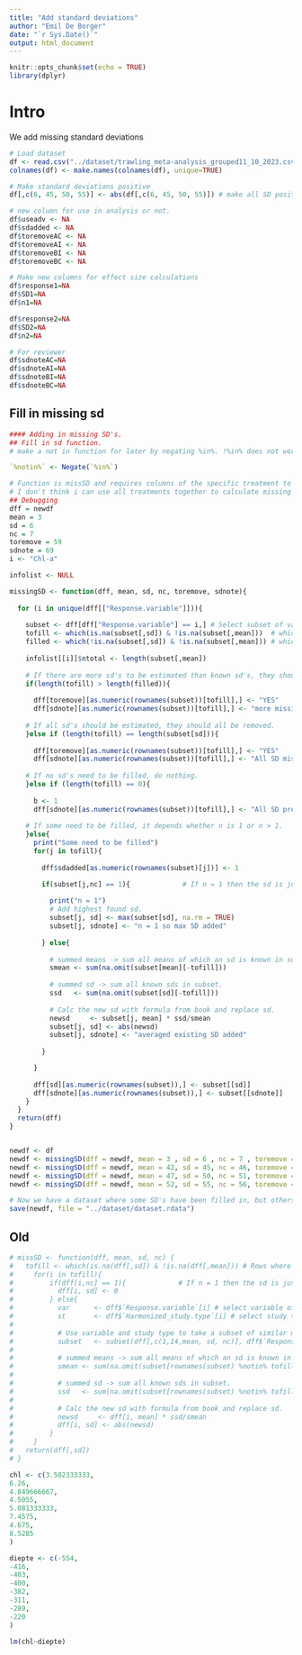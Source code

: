 ```yaml
---
title: "Add standard deviations"
author: "Emil De Borger"
date: "`r Sys.Date()`"
output: html_document
---
```


```r
knitr::opts_chunk$set(echo = TRUE)
library(dplyr)
```

# Intro

We add missing standard deviations 

```r

# Load dataset
df <- read.csv("../dataset/trawling_meta-analysis_grouped11_10_2023.csv", sep = ";")
colnames(df) <- make.names(colnames(df), unique=TRUE)

# Make standard deviations positive
df[,c(6, 45, 50, 55)] <- abs(df[,c(6, 45, 50, 55)]) # make all SD positive.

# new column for use in analysis or not.
df$useadv <- NA
df$sdadded <- NA
df$toremoveAC <- NA
df$toremoveAI <- NA
df$toremoveBI <- NA
df$toremoveBC <- NA

# Make new columns for effect size calculations
df$response1=NA
df$SD1=NA
df$n1=NA

df$response2=NA
df$SD2=NA
df$n2=NA

# For reviewer
df$sdnoteAC=NA
df$sdnoteAI=NA
df$sdnoteBI=NA
df$sdnoteBC=NA

```

## Fill in missing sd

```r

#### Adding in missing SD's.
## Fill in sd function.
# make a not in function for later by negating %in%. !%in% does not work.

`%notin%` <- Negate(`%in%`) 

# Function is missSD and requires columns of the specific treatment to be filled in.
# I don't think i can use all treatments together to calculate missing sd.
## Debugging
dff = newdf
mean = 3
sd = 6
nc = 7
toremove = 59
sdnote = 69
i <- "Chl-a"

infolist <- NULL

missingSD <- function(dff, mean, sd, nc, toremove, sdnote){
  
  for (i in unique(dff[["Response.variable"]])){
    
    subset <- dff[dff["Response.variable"] == i,] # Select subset of variable i
    tofill <- which(is.na(subset[,sd]) & !is.na(subset[,mean]))  # which rows with SD's need to be filled?
    filled <- which(!is.na(subset[,sd]) & !is.na(subset[,mean])) # which rows are filled.
    
    infolist[[i]]$ntotal <- length(subset[,mean])
    
    # If there are more sd's to be estimated than known sd's, they should all be removed.
    if(length(tofill) > length(filled)){
      
      dff[toremove][as.numeric(rownames(subset))[tofill],] <- "YES"
      dff[sdnote][as.numeric(rownames(subset))[tofill],] <- "more missing SD than known SD"
    
    # If all sd's should be estimated, they should all be removed.
    }else if (length(tofill) == length(subset[sd])){
      
      dff[toremove][as.numeric(rownames(subset))[tofill],] <- "YES"
      dff[sdnote][as.numeric(rownames(subset))[tofill],] <- "All SD missing"
      
    # If no sd's need to be filled, do nothing.
    }else if (length(tofill) == 0){
      
      b <- 1
      dff[sdnote][as.numeric(rownames(subset))[tofill],] <- "All SD present"
      
    # If some need to be filled, it depends whether n is 1 or n > 1.
    }else{
      print("Some need to be filled")
      for(j in tofill){
        
        dff$sdadded[as.numeric(rownames(subset)[j])] <- 1

        if(subset[j,nc] == 1){             # If n = 1 then the sd is just 0.
          
          print("n = 1")
          # Add highest found sd.
          subset[j, sd] <- max(subset[sd], na.rm = TRUE)
          subset[j, sdnote] <- "n = 1 so max SD added"
          
        } else{
          
          # summed means -> sum all means of which an sd is known in subset.
          smean <- sum(na.omit(subset[mean][-tofill]))
          
          # summed sd -> sum all known sds in subset.
          ssd   <- sum(na.omit(subset[sd][-tofill]))
          
          # Calc the new sd with formula from book and replace sd.
          newsd     <- subset[j, mean] * ssd/smean
          subset[j, sd] <- abs(newsd)
          subset[j, sdnote] <- "averaged existing SD added"
          
        }     

      }
      
      dff[sd][as.numeric(rownames(subset)),] <- subset[[sd]]
      dff[sdnote][as.numeric(rownames(subset)),] <- subset[[sdnote]]
    }
  }
  return(dff)
}


newdf <- df
newdf <- missingSD(dff = newdf, mean = 3 , sd = 6 , nc = 7 , toremove = 59, sdnote = 69) # after control
newdf <- missingSD(dff = newdf, mean = 42, sd = 45, nc = 46, toremove = 60, sdnote = 70) # after impact
newdf <- missingSD(dff = newdf, mean = 47, sd = 50, nc = 51, toremove = 61, sdnote = 71) # before impact
newdf <- missingSD(dff = newdf, mean = 52, sd = 55, nc = 56, toremove = 62, sdnote = 72) # before control

```

```r

# Now we have a dataset where some SD's have been filled in, but others have to remain blank, and cannot be used for advanced meta-analysis.
save(newdf, file = "../dataset/dataset.rdata")     

```

## Old

```r

# missSD <- function(dff, mean, sd, nc) {
#   tofill <- which(is.na(dff[,sd]) & !is.na(dff[,mean])) # Rows where I set sd to 9999 (mean reported but no sd).
#     for(i in tofill){
#         if(dff[i,nc] == 1){             # If n = 1 then the sd is just 0.
#           dff[i, sd] <- 0        
#         } else{
#           var      <- dff$`Response.variable`[i] # select variable of row.  
#           st       <- dff$`Harmonized_study.type`[i] # select study type of row.
#           
#           # Use variable and study type to take a subset of similar measurements of which sd can be computed.
#           subset   <- subset(dff[,c(1,14,mean, sd, nc)], dff$`Response.variable` == var & dff$`Harmonized_study.type` == st)
#           
#           # summed means -> sum all means of which an sd is known in subset.
#           smean <- sum(na.omit(subset[rownames(subset) %notin% tofill, 3]))
#           
#           # summed sd -> sum all known sds in subset.
#           ssd   <- sum(na.omit(subset[rownames(subset) %notin% tofill, 4]))
#           
#           # Calc the new sd with formula from book and replace sd.
#           newsd     <- dff[i, mean] * ssd/smean
#           dff[i, sd] <- abs(newsd)
#         }
#     }
#   return(dff[,sd])
# }

```

```r

chl <- c(3.502333333,
6.26,
4.849666667,
4.5055,
5.081333333,
7.4575,
4.675,
8.5285
)

diepte <- c(-554,
-416,
-403,
-400,
-382,
-311,
-289,
-220
)

lm(chl~diepte)


```